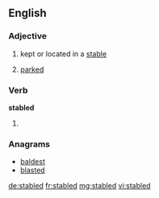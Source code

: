 ==English==

===Adjective===
{{en-adj|-}}

# kept or located in a [[stable]]
# {{rail transport|of a rail vehicle}} [[parked]]

===Verb===
'''stabled'''

# {{past of|stable}}

===Anagrams===
* [[baldest#English|baldest]]
* [[blasted#English|blasted]]

[[de:stabled]]
[[fr:stabled]]
[[mg:stabled]]
[[vi:stabled]]